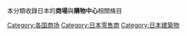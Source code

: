 {{Catnav|頁面分類|各種主題的頁面分類|按國家分類|各國經濟|日本經濟}}
{{Commons category|Shopping malls in Japan}}
本分類收錄日本的'''商場'''與'''購物中心'''相關條目

[[Category:各国商场|Category:各国商场]]
[[Category:日本零售商|Category:日本零售商]]
[[Category:日本建築物|Category:日本建築物]]